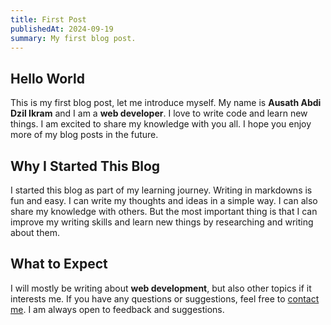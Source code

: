 ```yaml
---
title: First Post
publishedAt: 2024-09-19
summary: My first blog post.
---
```


## Hello World

This is my first blog post, let me introduce myself. My name is **Ausath Abdi Dzil Ikram** and I am a **web developer**. I love to write code and learn new things. I am excited to share my knowledge with you all. I hope you enjoy more of my blog posts in the future.

## Why I Started This Blog

I started this blog as part of my learning journey. Writing in markdowns is fun and easy. I can write my thoughts and ideas in a simple way. I can also share my knowledge with others. But the most important thing is that I can improve my writing skills and learn new things by researching and writing about them.

## What to Expect

I will mostly be writing about **web development**, but also other topics if it interests me. If you have any questions or suggestions, feel free to [contact me](/contact). I am always open to feedback and suggestions.
